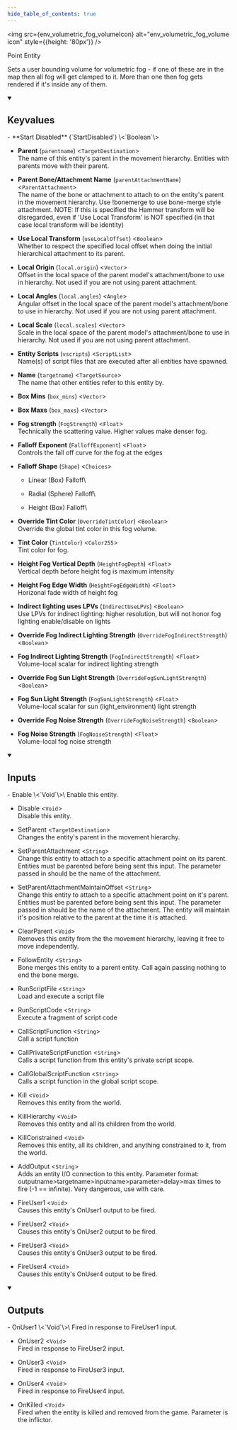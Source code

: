 ```yaml
---
hide_table_of_contents: true
---
```


<!---
!!!!!!
THIS PAGE IS AUTOGENERATED FROM GAME FGD DEFINITIONS!
DO NOT EDIT MANUALLY!
!!!!!!

In order to make edits, you can make an annotation file in /fgd_dump_overrides
-->



<img src={env_volumetric_fog_volumeIcon} alt="env_volumetric_fog_volume icon" style={{height: '80px'}} />

Point Entity

Sets a user bounding volume for volumetric fog - if one of these are in the map then all fog will get clamped to it. More than one then fog gets rendered if it's inside any of them.

<details open>
<summary><h2>Keyvalues</h2></summary>
- **Start Disabled** (`StartDisabled`) \<`Boolean`\>

- **Parent** (`parentname`) \<`TargetDestination`\>\
The name of this entity's parent in the movement hierarchy. Entities with parents move with their parent.

- **Parent Bone/Attachment Name** (`parentAttachmentName`) \<`ParentAttachment`\>\
The name of the bone or attachment to attach to on the entity's parent in the movement hierarchy. Use !bonemerge to use bone-merge style attachment. NOTE: If this is specified the Hammer transform will be disregarded, even if 'Use Local Transform' is NOT specified (in that case local transform will be identity)

- **Use Local Transform** (`useLocalOffset`) \<`Boolean`\>\
Whether to respect the specified local offset when doing the initial hierarchical attachment to its parent.

- **Local Origin** (`local.origin`) \<`Vector`\>\
Offset in the local space of the parent model's attachment/bone to use in hierarchy. Not used if you are not using parent attachment.

- **Local Angles** (`local.angles`) \<`Angle`\>\
Angular offset in the local space of the parent model's attachment/bone to use in hierarchy. Not used if you are not using parent attachment.

- **Local Scale** (`local.scales`) \<`Vector`\>\
Scale in the local space of the parent model's attachment/bone to use in hierarchy. Not used if you are not using parent attachment.

- **Entity Scripts** (`vscripts`) \<`ScriptList`\>\
Name(s) of script files that are executed after all entities have spawned.

- **Name** (`targetname`) \<`TargetSource`\>\
The name that other entities refer to this entity by.

- **Box Mins** (`box_mins`) \<`Vector`\>

- **Box Maxs** (`box_maxs`) \<`Vector`\>

- **Fog strength** (`FogStrength`) \<`Float`\>\
Technically the scattering value. Higher values make denser fog.

- **Falloff Exponent** (`FalloffExponent`) \<`Float`\>\
Controls the fall off curve for the fog at the edges

- **Falloff Shape** (`Shape`) \<`Choices`\>
  - Linear (Box) Falloff\
    
  - Radial (Sphere) Falloff\
    
  - Height (Box) Falloff\
    


- **Override Tint Color** (`OverrideTintColor`) \<`Boolean`\>\
Override the global tint color in this fog volume.

- **Tint Color** (`TintColor`) \<`Color255`\>\
Tint color for fog.

- **Height Fog Vertical Depth** (`HeightFogDepth`) \<`Float`\>\
Vertical depth before height fog is maximum intensity

- **Height Fog Edge Width** (`HeightFogEdgeWidth`) \<`Float`\>\
Horizonal fade width of height fog

- **Indirect lighting uses LPVs** (`IndirectUseLPVs`) \<`Boolean`\>\
Use LPVs for indirect lighting: higher resolution, but will not honor fog lighting enable/disable on lights

- **Override Fog Indirect Lighting Strength** (`OverrideFogIndirectStrength`) \<`Boolean`\>

- **Fog Indirect Lighting Strength** (`FogIndirectStrength`) \<`Float`\>\
Volume-local scalar for indirect lighting strength

- **Override Fog Sun Light Strength** (`OverrideFogSunLightStrength`) \<`Boolean`\>

- **Fog Sun Light Strength** (`FogSunLightStrength`) \<`Float`\>\
Volume-local scalar for sun (light_environment) light strength

- **Override Fog Noise Strength** (`OverrideFogNoiseStrength`) \<`Boolean`\>

- **Fog Noise Strength** (`FogNoiseStrength`) \<`Float`\>\
Volume-local fog noise strength


 </details>
<details open>
<summary><h2>Inputs</h2></summary>
- Enable \<`Void`\>\
Enable this entity.

- Disable \<`Void`\>\
Disable this entity.

- SetParent \<`TargetDestination`\>\
Changes the entity's parent in the movement hierarchy.

- SetParentAttachment \<`String`\>\
Change this entity to attach to a specific attachment point on its parent. Entities must be parented before being sent this input. The parameter passed in should be the name of the attachment.

- SetParentAttachmentMaintainOffset \<`String`\>\
Change this entity to attach to a specific attachment point on it's parent. Entities must be parented before being sent this input. The parameter passed in should be the name of the attachment. The entity will maintain it's position relative to the parent at the time it is attached.

- ClearParent \<`Void`\>\
Removes this entity from the the movement hierarchy, leaving it free to move independently.

- FollowEntity \<`String`\>\
Bone merges this entity to a parent entity. Call again passing nothing to end the bone merge.

- RunScriptFile \<`String`\>\
Load and execute a script file

- RunScriptCode \<`String`\>\
Execute a fragment of script code

- CallScriptFunction \<`String`\>\
Call a script function

- CallPrivateScriptFunction \<`String`\>\
Calls a script function from this entity's private script scope.

- CallGlobalScriptFunction \<`String`\>\
Calls a script function in the global script scope.

- Kill \<`Void`\>\
Removes this entity from the world.

- KillHierarchy \<`Void`\>\
Removes this entity and all its children from the world.

- KillConstrained \<`Void`\>\
Removes this entity, all its children, and anything constrained to it, from the world.

- AddOutput \<`String`\>\
Adds an entity I/O connection to this entity. Parameter format: outputname&gt;targetname>inputname&gt;parameter&gt;delay&gt;max times to fire (-1 == infinite). Very dangerous, use with care.

- FireUser1 \<`Void`\>\
Causes this entity's OnUser1 output to be fired.

- FireUser2 \<`Void`\>\
Causes this entity's OnUser2 output to be fired.

- FireUser3 \<`Void`\>\
Causes this entity's OnUser3 output to be fired.

- FireUser4 \<`Void`\>\
Causes this entity's OnUser4 output to be fired.


 </details>
<details open>
<summary><h2>Outputs</h2></summary>
- OnUser1 \<`Void`\>\
Fired in response to FireUser1 input.

- OnUser2 \<`Void`\>\
Fired in response to FireUser2 input.

- OnUser3 \<`Void`\>\
Fired in response to FireUser3 input.

- OnUser4 \<`Void`\>\
Fired in response to FireUser4 input.

- OnKilled \<`Void`\>\
Fired when the entity is killed and removed from the game. Parameter is the inflictor.


 </details>